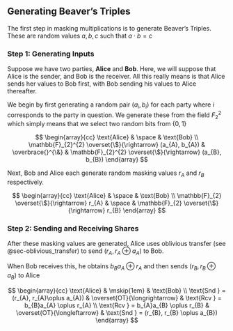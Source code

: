 ## Generating Beaver's Triples

The first step in masking multiplications is to 
generate Beaver's Triples. These are random 
values $a, b, c$ such that $a \cdot b = c$

### Step 1: Generating Inputs

Suppose we have two parties, **Alice** and **Bob**. Here, we will 
suppose that Alice is the sender, and Bob is the receiver. All this 
really means is that Alice sends her values to Bob first, with Bob
sending his values to Alice thereafter. 

We begin by first generating a random pair $(a_{i}, b_{i})$ for each 
party where $i$ corresponds to the party in question. We generate 
these from the field $F_{2}^{2}$ which simply means that we select two
random bits from $\{0,1\}$

$$
\begin{array}{cc}
    \text{Alice} & \space & \text{Bob} \\
    \mathbb{F}_{2}^{2} \overset{\$}{\rightarrow} (a_{A}, b_{A}) & 
        \overbrace{}^{\&} & 
        \mathbb{F}_{2}^{2} \overset{\$}{\rightarrow} (a_{B}, b_{B})
\end{array}
$$

Next, Bob and Alice each generate random masking values $r_{A}$ and 
$r_{B}$ respectively. 

$$
\begin{array}{cc}
    \text{Alice} & \space & \text{Bob} \\
    \mathbb{F}_{2} \overset{\$}{\rightarrow} r_{A} & \space & 
        \mathbb{F}_{2} \overset{\$}{\rightarrow} r_{B}
\end{array}
$$

### Step 2: Sending and Receiving Shares

After these masking values are generated, Alice uses
oblivious transfer (see @sec-oblivious_transfer) to send $(r_{A}, r_{A}\oplus a_{A})$ to Bob. 

When Bob receives this, he obtains $b_{B}a_{A} \oplus r_{A}$
and then sends $(r_{B}, r_{B} \oplus a_{B})$ to Alice

$$
\begin{array}{cc}
    \text{Alice} & \mskip{1em} & \text{Bob} \\
    \text{Snd } = (r_{A}, r_{A}\oplus a_{A}) & 
        \overset{OT}{\longrightarrow} & 
        \text{Rcv } = b_{B}a_{A} \oplus r_{A} \\
    \text{Rcv } = b_{A}a_{B} \oplus r_{B} & 
        \overset{OT}{\longleftarrow} & 
        \text{Snd } = (r_{B}, r_{B} \oplus a_{B})
\end{array}
$$



